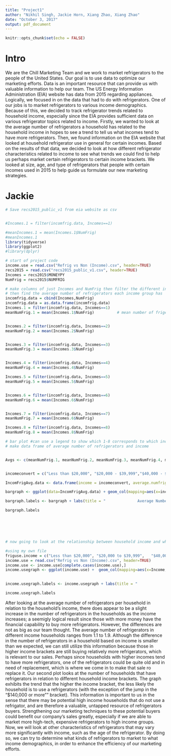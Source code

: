 ```yaml
---
title: "Project1"
author: "Nikhil Singh, Jackie Horn, Xiang Zhao, Xiang Zhao"
date: "October 3, 2017"
output: pdf_document
---
```


```r
knitr::opts_chunk$set(echo = FALSE)
```



# Intro
We are the Chill Marketing Team and we work to market refrigerators to the people of the United States. Our goal is to use data to optimize our marketing efforts. Data is an important resource that can provide us with valuable information to help our team. The US Energy Information Administration (EIA) website has data from 2015 regarding appliances. Logically, we focused in on the data that had to do with refrigerators. One of our jobs is to market refrigerators to various income demographics. Because of this, we decided to track refrigerator trends related to household income, especially since the EIA provides sufficient data on various refrigerator topics related to income. Firstly, we wanted to look at the average number of refrigerators a household has related to the household income in hopes to see a trend to tell us what incomes tend to have more refrigerators. Then, we found information on the EIA website that looked at household refrigerator use in general for certain incomes. Based on the results of that data, we decided to look at how different refrigerator characteristics related to income to see what trends we could find to help us perhaps market certain refrigerators to certain income brackets. We looked at size, age, and type of refrigerators that people with certain incomes used in 2015 to help guide us formulate our new marketing strategies.




# Jackie
```r


# Save recs2015_public_v1 from eia website as csv


#Incomes.1 = filter(incomfrig.data, Incomes==1)

#meanIncomes.1 = mean(Incomes.1$NumFrig)
#meanIncomes.1 
library(tidyverse)
library(ggplot2)
#library(dplyr)

# start of project code 
income.use = read.csv("Refrig vs Non (Income).csv", header=TRUE)
recs2015 = read.csv("recs2015_public_v1.csv", header=TRUE)
Incomes = recs2015$MONEYPY
NumFrig = recs2015$NUMFRIG
```

```r
# make columns of just Incomes and NumFrig then filter the different incomes
# then find the average number of refrigerators each income group has
incomfrig.data = cbind(Incomes,NumFrig)    
incomfrig.data = as.data.frame(incomfrig.data)
Incomes.1 = filter(incomfrig.data, Incomes==1)
meanNumFrig.1 = mean(Incomes.1$NumFrig)          # mean number of friges for income 1 category


Incomes.2 = filter(incomfrig.data, Incomes==2)
meanNumFrig.2 = mean(Incomes.2$NumFrig)


Incomes.3 = filter(incomfrig.data, Incomes==3)
meanNumFrig.3 = mean(Incomes.3$NumFrig)


Incomes.4 = filter(incomfrig.data, Incomes==4)
meanNumFrig.4 = mean(Incomes.4$NumFrig)

Incomes.5 = filter(incomfrig.data, Incomes==5)
meanNumFrig.5 = mean(Incomes.5$NumFrig)


Incomes.6 = filter(incomfrig.data, Incomes==6)
meanNumFrig.6 = mean(Incomes.6$NumFrig)


Incomes.7 = filter(incomfrig.data, Incomes==7)
meanNumFrig.7 = mean(Incomes.6$NumFrig)

Incomes.8 = filter(incomfrig.data, Incomes==8)
meanNumFrig.8 = mean(Incomes.8$NumFrig)

# bar plot #can use a legend to show which 1-8 corresponds to which income
# make data frame of average number of refrigerators and income


Avgs <- c(meanNumFrig.1, meanNumFrig.2, meanNumFrig.3, meanNumFrig.4, meanNumFrig.5, meanNumFrig.6, meanNumFrig.7, meanNumFrig.8)


incomeconvert = c("Less than $20,000", "$20,000 - $39,999","$40,000 - $59,999", "$60,000 to $79,999", "$80,000 to $99,999", "$100,000 to $119,999", "$120,000 to $139,999", "$140,000 or more")

IncomFrigAvg.data <- data.frame(income = incomeconvert, average.numfrig = Avgs)

bargraph <- ggplot(data=IncomFrigAvg.data) + geom_col(mapping=aes(x=income, y=average.numfrig), fill = "green") + theme(axis.text.x = element_text(angle = 70, hjust = 1))

bargraph.labels <- bargraph + labs(title = "              Average Number of Refrigerators in a Household,\n                             Related to Household Income", x = "Income", y = "Average Number of Refrigerators") + scale_x_discrete(limits=c(incomeconvert))

bargraph.labels







```


```r

# now going to look at the relationship between household income and whether or not the household has a refrigerator?

#using my own file
friguse.income = c("Less than $20,000",	"$20,000 to $39,999",	"$40,000 to $59,999",	"$60,000 to $79,999",	"$80,000 to $99,000",	"$100,000 to $119,999",	"$120,000 to  $139,999",	"$140,000 or more")
income.use = read.csv("Refrig vs Non (Income).csv", header=TRUE)
income.use <- income.use[complete.cases(income.use),]
income.usegraph <- ggplot(income.use) +  geom_col(mapping=aes(x=Income, y=Use.a.refrigerator), fill = "blue") + theme(axis.text.x = element_text(angle = 70, hjust = 1))+ scale_x_discrete(limits=c(friguse.income))
 

income.usegraph.labels <- income.usegraph + labs(title = "             Number of Households that Do Use a Refrigerator,\n                              Related to Household Income", x = "Income", y = "Number of Households that Use\na Refrigerator (in millions)")

income.usegraph.labels


```


After looking at the average number of refrigerators per household in relation to the household's income, there does appear to be a slight increase in the number of refrigerators in the households as the income increases; a seemigly logical result since those with more money have the financial capability to buy more refrigerators. However, the differences are not as big as our team thought. The average number of refrigerators in different income households ranges from 1.1 to 1.9. Although the difference in the number of refrigerators in a household based on income is smaller than we expected, we can still utilize this information because those in higher income brackets are still buying relatively more refrigerators, which is relevant to our sales. Perhaps since households with higher incomes tend to have more refrigerators, one of the refrigerators could be quite old and in need of replacement, which is where we come in to make that sale ro replace it. Our second plot looks at the number of households that have refrigerators in relation to different household income brackets. The graph exhibits the trend that the higher the income bracket, the less likely the household is to use a refrigerators (with the exception of the jump in the "$140,000 or more"" bracket). This information is important to us in the sense that there may be potential high income households that do not use a refrigator, and are therefore a valuable, untapped resource of refrigerators buyers. Strengthening our marketing techniques to these potential buyers could benefit our company's sales greatly, especially if we are able to market more high-tech, expensive refrigerators to high income groups. Now, we will look at other characteristics of refrigerators that may vary more significantly with income, such as the age of the refrigerator. By doing so, we can try to determine what kinds of refrigerators to market to what income demographics, in order to enhance the efficiency of our marketing efforts. 

